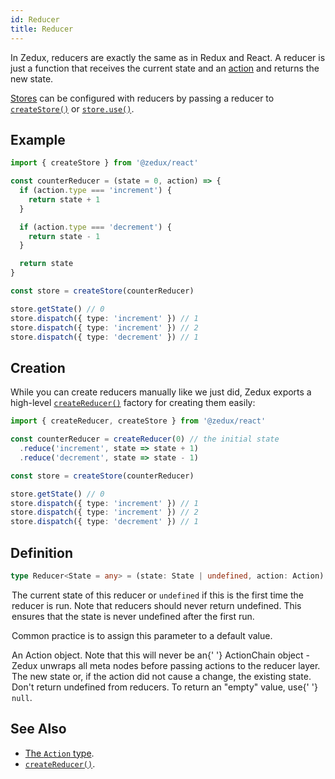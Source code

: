 ```yaml
---
id: Reducer
title: Reducer
---
```



In Zedux, reducers are exactly the same as in Redux and React. A reducer is just a function that receives the current state and an [action](Action) and returns the new state.

[Stores](../classes/Store) can be configured with reducers by passing a reducer to [`createStore()`](../factories/createStore) or [`store.use()`](../classes/Store#use).

## Example

```ts
import { createStore } from '@zedux/react'

const counterReducer = (state = 0, action) => {
  if (action.type === 'increment') {
    return state + 1
  }

  if (action.type === 'decrement') {
    return state - 1
  }

  return state
}

const store = createStore(counterReducer)

store.getState() // 0
store.dispatch({ type: 'increment' }) // 1
store.dispatch({ type: 'increment' }) // 2
store.dispatch({ type: 'decrement' }) // 1
```

## Creation

While you can create reducers manually like we just did, Zedux exports a high-level [`createReducer()`](../factories/createReducer) factory for creating them easily:

```ts
import { createReducer, createStore } from '@zedux/react'

const counterReducer = createReducer(0) // the initial state
  .reduce('increment', state => state + 1)
  .reduce('decrement', state => state - 1)

const store = createStore(counterReducer)

store.getState() // 0
store.dispatch({ type: 'increment' }) // 1
store.dispatch({ type: 'increment' }) // 2
store.dispatch({ type: 'decrement' }) // 1
```

## Definition

```ts
type Reducer<State = any> = (state: State | undefined, action: Action) => State
```

<Legend>
  <Item name="state">
    <p>
      The current state of this reducer or <code>undefined</code> if this is the
      first time the reducer is run. Note that reducers should never return
      undefined. This ensures that the state is never undefined after the first
      run.
    </p>
    <p>Common practice is to assign this parameter to a default value.</p>
  </Item>
  <Item name="action">
    An <Link to="Action">Action</Link> object. Note that this will never be an{' '}
    <Link to="ActionChain">ActionChain</Link> object - Zedux unwraps all meta
    nodes before passing actions to the reducer layer.
  </Item>
  <Item name="Returns">
    The new state or, if the action did not cause a change, the existing state.
    Don't return undefined from reducers. To return an "empty" value, use{' '}
    <code>null</code>.
  </Item>
</Legend>

## See Also

- [The `Action` type](Action).
- [`createReducer()`](../factories/createReducer).
